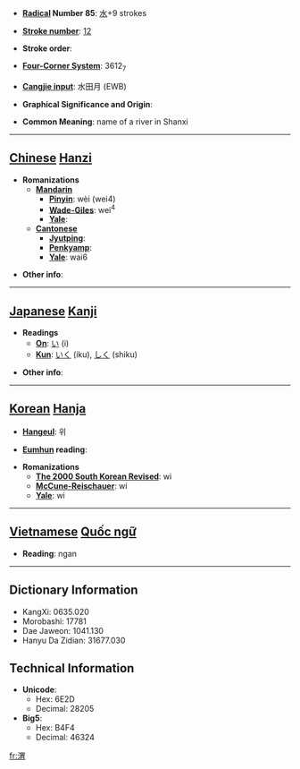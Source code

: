* '''[[Wiktionary:Chinese radical index| Radical]] Number 85''': [[Wiktionary:Chinese radical index 水|水]]+9 strokes

* '''[[Wiktionary:Chinese total strokes index|Stroke number]]''': [[Wiktionary:Chinese total strokes index 12|12]]

* '''Stroke order''': 

* '''[[Wiktionary:Chinese four corner index|Four-Corner System]]''': 3612<sub>7</sub>

* '''[[Wiktionary:Chinese Cangjie index|Cangjie input]]''': 水田月 (EWB)

* '''Graphical Significance and Origin''': 

* '''Common Meaning''': name of a river in Shanxi

----

== [[Chinese]] [[Hanzi]] ==

* '''Romanizations'''
** '''[[Mandarin]]'''
*** '''[[Pinyin]]''': wèi (wei4)
*** '''[[Wade-Giles]]''': wei<sup>4</sup>
*** '''[[Yale]]''': 
** '''[[Cantonese]]'''
*** '''[[Jyutping]]''':
*** '''[[Penkyamp]]''': 
*** '''[[Yale]]''': wai6

* '''Other info''': 

----

== [[Japanese]] [[Kanji]] ==

* '''Readings'''
** '''[[On]]''': [[い]] (i)
** '''[[Kun]]''': [[いく]] (iku), [[しく]] (shiku)

* '''Other info''':  

----

== [[Korean]] [[Hanja]] ==

* '''[[Hangeul]]''': 위

* '''[[Eumhun]] reading''': 

* '''Romanizations'''
** '''[[The 2000 South Korean Revised Romanization|The 2000 South Korean Revised]]''': wi
** '''[[McCune-Reischauer]]''': wi
** '''[[Yale]]''': wi


----

== [[Vietnamese]] [[Quốc ngữ]] ==

* '''Reading''': ngan

----

== Dictionary Information ==

* KangXi: 0635.020
* Morobashi: 17781
* Dae Jaweon: 1041.130
* Hanyu Da Zidian: 31677.030

== Technical Information ==

* '''Unicode''':
** Hex: 6E2D
** Decimal: 28205
* '''Big5''':
** Hex: B4F4
** Decimal: 46324

[[fr:渭]]